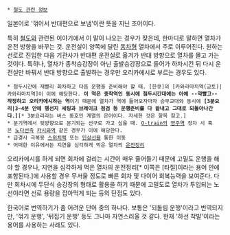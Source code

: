  * [[철도 관련 정보]]

{{{+1 折り返し }}}

일본어로 '꺾어서 반대편으로 보냄'이란 뜻을 지닌 조어이다.

특히 [[철도]]와 관련된 이야기에서 이 말이 나오는 경우가 잦은데, 한마디로 말하면 열차가 운전 방향을 바꾸는 것. 운전실이 양쪽에 달린 [[동차]]형 열차에서 주로 이루어진다. 원하는 선로로 진입한 다음 기관사가 반대편 운전실로 옮겨가 반대 방향으로 열차를 몰고 가는 것이다. 특히나, 열차가 종착승강장이 아닌 출발승강장으로 들어가 하차시킨 뒤 다시 운전실만 바꿔서 반대 방향으로 출발하는 경우만 오리카에시로 부르는 경우도 있다.

 * 첨두시간에 재빨리 회차하고 다음 운행을 준비해야 할 때. [한큐]의 [카와라마치역(교토)|카와라마치역]이 이에 해당한다. '''이 역은 종착역인 동시에 첨두시간대에는 아예 --약빨고-- 작정하고 오리카에시하는 역'''이기 때문에 열차가 역에 들어오자마자 승무교대와 동시에 '''[3분요리|3~4분 안에 행선지 세팅과 브레이크 점검 등 운행준비를 다 끝내고 그대로 되돌아나간다.]'''[* 3분요리라는 버스 동호인 계열의 은어이다. 자세한 것은 항목 참고.]
 * 분기역에서 뒷방향으로 분기되는 선구로 가고 싶을 때. [[O-train]]의 [[영주역]] 정차 시 혹은 [[노다선]]측 [[카시와역]] 같은 경우가 이에 해당한다.
 * 급경사 극복용 [[스위치백]] 또는 [[인상선]]을 통한 이동 
 * 어떠한 이유에서든 지연을 심각하게 먹은 열차의 [[운전정리]]

오리카에시를 하게 되면 회차에 걸리는 시간이 매우 줄어들기 때문에 고밀도 운행을 해야 할 경우나, 지연을 심각하게 먹은 열차의 운전정리[* 이쪽은 [타절]이라는 용어 안에 포함된다.]에 사용할 경우 무서울 정도로 빠른 회차 및 다이어 회복능력을 보여준다. 다만 회차시에 두단식 승강장의 형태로 활용을 하기 때문에 고밀도로 열차가 투입되는 노선이라면 선로 용량을 잡아먹게 되는 등의 단점도 있다.

한국어로 번역하기가 좀 어려운 단어 중의 하나다. 보통은 '되돌림 운행'이라고 번역되지만, '꺾기 운행', '뒤집기 운행' 등도 그나마 자연스러울 것 같다. 현재 '하선 착발'이라는 용어를 사용하는 사례도 있다.
